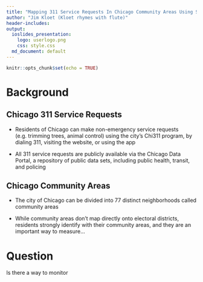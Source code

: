 ```yaml
---
title: "Mapping 311 Service Requests In Chicago Community Areas Using Shiny, Leaflet, and the Tidyverse"
author: "Jim Kloet (Kloet rhymes with flute)"
header-includes: 
output:
  ioslides_presentation:
    logo: userlogo.png
    css: style.css
  md_document: default
---
```


```r
knitr::opts_chunk$set(echo = TRUE)
```
# Background

## Chicago 311 Service Requests

* Residents of Chicago can make non-emergency service requests (e.g. trimming trees, animal control) using the city's Chi311 program, by dialing 311, visiting the website, or using the app

* All 311 service requests are publicly available via the Chicago Data Portal, a repository of public data sets, including public health, transit, and policing

## Chicago Community Areas

* The city of Chicago can be divided into 77 distinct neighborhoods called community areas

* While community areas don't map directly onto electoral districts, residents strongly identify with their community areas, and they are an important way to measure...

# Question

Is there a way to monitor



